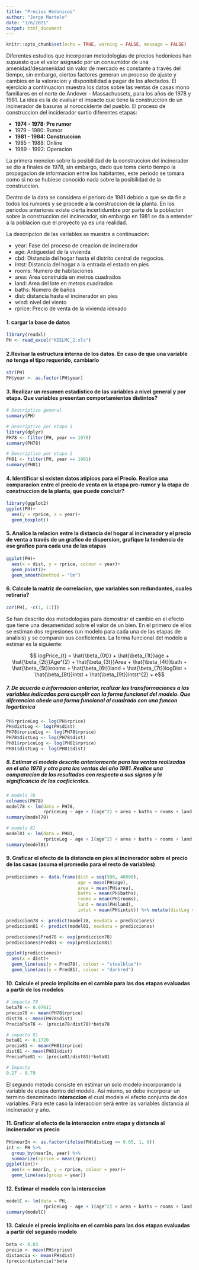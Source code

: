 ```yaml
---
title: "Precios Hedonicos"
author: "Jorge Martelo"
date: "1/6/2021"
output: html_document
---
```


<div class=text-justify>

```r
knitr::opts_chunk$set(echo = TRUE, warning = FALSE, message = FALSE)
```

Diferentes estudios que incorporan metodologias de precios hedonicos han supuesto que el valor asignado por un consumidor  de una amenidad/desamenidad sin valor de mercado es constante a través del tiempo, sin embargo, ciertos factores generan un proceso de ajuste y cambios en la valoracion y disponibilidad a pagar de los afectados. El ejercicio a continuacion muestra los datos sobre las ventas de casas mono familiares en el norte de Andover - Massachussets, para los años de 1978 y 1981. La idea es la de evaluar el impacto que tiene la construccion de un incinerador de basuras al noroccidente del pueblo. El proceso de construccion del inciderador surtio diferentes etapas:

- **1974 - 1978: Pre rumor**
- 1979 - 1980: Rumor
- **1981 - 1984: Construccion**
- 1985 - 1988: Online
- 1989 - 1992: Operacion

La primera mencion sobre la posibilidad de la construccion del incinerador se dio a finales de 1978, sin embargo, dado que toma cierto tiempo la propagacion de informacion entre los habitantes, este periodo se tomara como si no se hubiese conocido nada sobre la posibilidad de la construccion.

Dentro de la data se considera el perioro de 1981 debido a que se da fin a todos los rumores y se procede a la construccion de la planta. En los periodos anteriores existe cierta incertidumbre por parte de la poblacion sobre la construccion del incinerador, sin embargo en 1981 se da a entender a la poblacion que el proyecto ya es una realidad.

La descripcion de las variables se muestra a continuacion:

- year: Fase del proceso de creacion de incinerador
- age: Antiguedad de la vivienda
- cbd: Distancia del hogar hasta el distrito central de negocios.
- intst: Distancia del hogar a la entrada el estado en pies
- rooms: Numero de habitaciones
- area: Area construida en metros cuadrados
- land: Area del lote en metros cuadrados
- baths: Numero de baños
- dist: distancia hasta el incinerador en pies
- wind: nivel del viento 
- rprice: Precio de venta de la vivienda idexado

#### 1. cargar la base de datos
```r
library(readxl)
PH <- read_excel("KIELMC_2.xls")
```

#### 2.Revisar la estructura interna de los datos. En caso de que una variable no tenga el tipo requerido, cambiarlo
```r
str(PH)
PH$year <- as.factor(PH$year)
```

#### 3. Realizar un resumen estadistico de las variables a nivel general y por etapa. Que variables presentan comportamientos distintos?
```r
# Descriptivo general
summary(PH)
```

```r
# Descriptivo por etapa 1
library(dplyr)
PH78 <- filter(PH, year == 1978)
summary(PH78)
```

```r
# Descriptivo por etapa 2
PH81 <- filter(PH, year == 1981)
summary(PH81)
```

#### 4. Identificar si existen datos atipicos para el Precio. Realice una comparacion entre el precio de venta en la etapa pre-rumor y la etapa de construccion de la planta, que puede concluir?
```r
library(ggplot2)
ggplot(PH)+
  aes(y = rprice, x = year)+
  geom_boxplot()
```

#### 5. Analice la relacion entre la distancia del hogar al incinerador y el precio de venta a través de un grafico de dispersion, grafique la tendencia de ese grafico para cada una de las etapas
```r
ggplot(PH)+
  aes(x = dist, y = rprice, colour = year)+
  geom_point()+
  geom_smooth(method = "lm")
```

#### 6. Calcule la matriz de correlacion, que variables son redundantes, cuales retiraria?
```r
cor(PH[, -c(1, 11)])
```

Se han descrito dos metodologias para demostrar el cambio en el efecto que tiene una desamenidad sobre el valor de un bien. En el primero de ellos se estiman dos regresiones (un modelo para cada una de las etapas de analisis) y se comparan sus coeficientes. La forma funcional del modelo a estimar es la siguiente:

$$ logPrice_{t} = \hat{\beta_{0t}} + \hat{\beta_{1t}}age + \hat{\beta_{2t}}Age^{2} + \hat{\beta_{3t}}Area + \hat{\beta_{4t}}bath + \hat{\beta_{5t}}rooms + \hat{\beta_{6t}}land + \hat{\beta_{7t}}logDist + \hat{\beta_{8t}}intst + \hat{\beta_{9t}}intst^{2} + e$$

##### 7. De acuerdo a informacion anterior, realizar las transformaciones a las variables indicadas para cumplir con la forma funcional del modelo. Que diferencias obede una forma funcional al cuadrado con una funcon logartimica
```r
PH$rpriceLog <- log(PH$rprice)
PH$distLog <- log(PH$dist)
PH78$rpriceLog <- log(PH78$rprice)
PH78$distLog <- log(PH78$dist)
PH81$rpriceLog <- log(PH81$rprice)
PH81$distLog <- log(PH81$dist)
```

##### 8. Estimar el modelo descrito anteriormente para las ventas realizadas en el año 1978 y otro para las ventas del año 1981. Realice una comparacion de los resultados con respecto a sus signos y la significancia de los coeficientes.
```r
# modelo 78
colnames(PH78)
model78 <- lm(data = PH78,
              rpriceLog ~ age + I(age^2) + area + baths + rooms + land + distLog + intst + I(intst^2))
summary(model78)
```


```r
# modelo 81
model81 <- lm(data = PH81,
              rpriceLog ~ age + I(age^2) + area + baths + rooms + land + distLog + intst + I(intst^2))
summary(model81)
```

#### 9. Graficar el efecto de la distancia en pies al incinerador sobre el precio de las casas (asuma el promedio para el resto de variables)

```r
predicciones <- data.frame(dist = seq(500, 40000),
                           age = mean(PH$age),
                           area = mean(PH$area),
                           baths = mean(PH$baths),
                           rooms = mean(PH$rooms),
                           land = mean(PH$land),
                           intst = mean(PH$intst)) %>% mutate(distLog = log(dist))

prediccion78 <- predict(model78, newdata = predicciones)
prediccion81 <- predict(model81, newdata = predicciones)

predicciones$Pred78 <- exp(prediccion78)
predicciones$Pred81 <- exp(prediccion81)

ggplot(predicciones)+
  aes(x = dist)+
  geom_line(aes(y = Pred78), colour = "steelblue")+
  geom_line(aes(y = Pred81), colour = "darkred")
```

#### 10. Calcule el precio implicito en el cambio para las dos etapas evaluadas a partir de los modelos
```r
# impacto 78
beta78 <- 0.07611
precio78 <- mean(PH78$rprice)
dist78 <- mean(PH78$dist)
PrecioPie78 <- (precio78/dist78)*beta78
```

```r
# impacto 81
beta81 <- 0.1720
precio81 <- mean(PH81$rprice)
dist81 <- mean(PH81$dist)
PrecioPie81 <- (precio81/dist81)*beta81
```

```r
# Impacto
0.27 - 0.79
```

El segundo metodo consiste en estimar un solo modelo incorporando la variable de etapa dentro del modelo. Asi mismo, se debe incorporar un termino denominado **interaccion** el cual modela el efecto conjunto de dos variables. Para este caso la interaccion será entre las variables distancia al incinerador y año.

#### 11. Graficar el efecto de la interaccion entre etapa y distancia al incinerador vs precio
```r
PH$nearIn <- as.factor(ifelse(PH$distLog <= 9.65, 1, 0))
int <- PH %>%
  group_by(nearIn, year) %>%
  summarize(rprice = mean(rprice))
ggplot(int)+
  aes(x = nearIn, y = rprice, colour = year)+
  geom_line(aes(group = year))
```
#### 12. Estimar el modelo con la interaccion
```r
modelC <- lm(data = PH,
              rpriceLog ~ age + I(age^2) + area + baths + rooms + land + distLog + intst + I(intst^2) + year*distLog)
summary(modelC)
```

#### 13. Calcule el precio implicito en el cambio para las dos etapas evaluadas a partir del segundo modelo
```r
beta <- 0.03
precio <- mean(PH$rprice)
distancia <- mean(PH$dist)
(precio/distancia)*beta
```

